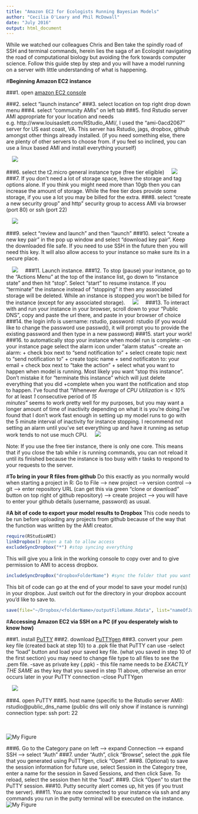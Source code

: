 ```yaml
---
title: "Amazon EC2 for Ecologists Running Bayesian Models"
author: "Cecilia O'Leary and Phil McDowall"
date: "July 2016"
output: html_document
---
```


While we watched our colleagues Chris and Ben take the spindly road of SSH and terminal commands, herein lies the saga of an Ecologist navigating the road of computational biology but avoiding the fork towards computer science. Follow this guide step by step and you will have a model running on a server with little understanding of what is happening.

#**Beginning Amazon EC2 instance**

###1. open [amazon EC2 console](https://console.aws.amazon.com/ec2/)

###2. select "launch instance"
###3. select location on top right drop down menu
###4. select "community AMIs" on left tab
###5. find Rstudio server AMI appropriate for your location and needs 
    e.g. http://www.louisaslett.com/RStudio_AMI/, I used the "ami-0acd2067" server for US east coast, VA. This 
    server has Rstudio, jags, dropbox, github amongst other things already installed.
    (if you need something else, there are plenty of other servers to choose from. if you 
    feel so inclined, you can use a linux based AMI and install everything yourself)

&nbsp;
&nbsp;
![](figure1.png)
&nbsp;
&nbsp;
    
###6. select the t2.micro general instance type (free tier eligible)
&nbsp;
&nbsp;
![](figure2.png)
&nbsp;
&nbsp;
###7. If you don't need a lot of storage space, leave the storage and tag options alone. If you think you might need more than 10gb then you can increase the amount of storage. While the free tier does provide some storage, if you use a lot you may be billed for the extra.
###8. select "create a new security group" and http" security group to access AMI via browser (port 80) or ssh (port 22)

&nbsp;
&nbsp;
![](figure3.png)
&nbsp;
&nbsp;

###9. select "review and launch" and then "launch"
###10. select "create a new key pair" in the pop up window and select "download key pair". Keep the downloaded file safe. If you need to use SSH in the future then you will need this key. It will also allow access to your instance so make sure its in a secure place.

&nbsp;
&nbsp;
![](figure4.png)
&nbsp;
&nbsp;
###11. Launch instance.
###12. To stop (pause) your instance, go to the "Actions Menu" at the top of the instance list, go down to "instance state" and then hit "stop". Select "start" to resume instance. If you "terminate" the instance instead of "stopping" it then any associated storage will be deleted. While an instance is stopped you won't be billed for the instance (except for any associated storage).
&nbsp;
&nbsp;
![](figure5.png)
&nbsp;
&nbsp;
###13. To interact with and run your instance in your browser, scroll down to your "Public DNS", copy and paste the url there, and paste in your browser of choice
###14. the login info is username: rstudio, password: rstudio (if you would like to change the password use passwd(), it will prompt
you to provide the existing password and then type in a new password)
###15. start your work!
###16. to automatically stop your instance when model run is complete:
    -on your instance page select the alarm icon under "alarm status"
    -create an alarm:
      + check box next to "send notification to"
      + select create topic next to "send notification to"
      + create topic name
      + send notificaton to: your email
      + check box next to "take the action"
      + select what you want to happen when model is running. Most likely you want "stop this instance". 
      Don't mistake it for "terminate this instance" which will just delete everything that you did
      +complete when you want the notification and stop to happen. I've found that "Whenever *Average* 
      of *CPU Utilization* is *< 10%* for at least *1* consecutive period of *15*        
      *minutes*" seems to work pretty well for my purposes, but you may want a longer amount of time of 
      inactivity depending on what it is you're doing.I've found that I don't work fast enough in setting 
      up my model runs to go with the 5 minute interval of inactivity for instance stopping.
I recommend not setting an alarm until you've set everything up and have it running as setup work tends to not use much CPU.
&nbsp;
&nbsp;
![](figure10.png)
&nbsp;
&nbsp;

Note: If you use the free tier instance, there is only one core. This means that if you close the tab while r is running commands, you can not reload it until its finished because the instance is too busy with r tasks to respond to your requests to the server. 

#**To bring in your R files from github**
Do this exactly as you normally would when starting a project in R:
Go to File --> new project --> version control --> git --> enter repository URL (can get this via green
"clone or download" button on top right of github repository) --> create project --> you will have to 
enter your github details (username, password) as usual.

#**A bit of code to export your model results to Dropbox**
This code needs to be run before uploading any projects from github because of the way that the function was written by the AMI creator.
```r
require(RStudioAMI)
linkDropbox() #open a tab to allow access
excludeSyncDropbox("*") #stop syncing everything
```
This will give you a link in the working console to copy over and to give permission to AMI to access dropbox.

```r
includeSyncDropBox("dropboxFolderName") #sync the folder that you want to upload your results to
```
This bit of code can go at the end of your model to save your model run(s) in your dropbox. Just switch out <foldername> for the directory in your dropbox account you'd like to save to.
```r
save(file="~/Dropbox/<folderName>/outputFileName.Rdata", list="nameOfJagsOutput") #save model output in that folder on dropbox
```
#**Accessing Amazon EC2 via SSH on a PC (if you desperately wish to know how)**

###1. install [PuTTY](http://www.chiark.greenend.org.uk/~sgtatham/putty/download.html)
###2. download [PuTTYgen](http://www.chiark.greenend.org.uk/~sgtatham/putty/download.html)
###3. convert your .pem key file (created back at step 10) to a .ppk file that PuTTY can use
    -select the "load" button and load your saved key file. (what you saved in step 10 of the first section) 
    you may need to change file type to all files to see the .pem file.
    -save as private key (.ppk) - this file name needs to be *EXACTLY THE SAME* as they key that you saved in 
    step 11 above, otherwise an error occurs later in your PuTTY connection
    -close PuTTYgen
    
&nbsp;
&nbsp;
![](figure6.png)
&nbsp;
&nbsp;

###4. open PuTTY
###5. host name (specific to the Rstudio server AMI): \S rstudio@public_dns_name
    (public dns will only show if instance is running)
    connection type: ssh
    port: 22
    
&nbsp;    
&nbsp;    
![My Figure](figure7.png)
&nbsp;
&nbsp;

###6. Go to the Category pane on left --> expand Connection --> expand SSH --> select "Auth"
###7. under "Auth", click "Browse", select the .ppk file that you generated using PuTTYgen, click "Open".
###8. (Optional) to save the session information for future use, select Session in the Category tree, enter a name for the session in Saved Sessions, and then click Save. To reload, select the session then hit the "load".
###9. Click "Open" to start the PuTTY session.
###10. Putty security alert comes up, hit yes (if you trust the server).
###11. You are now connected to your instance via ssh and any commands you run in the putty terminal will be executed on the instance.
&nbsp;
&nbsp;
![My Figure](figure8.png)
&nbsp;

